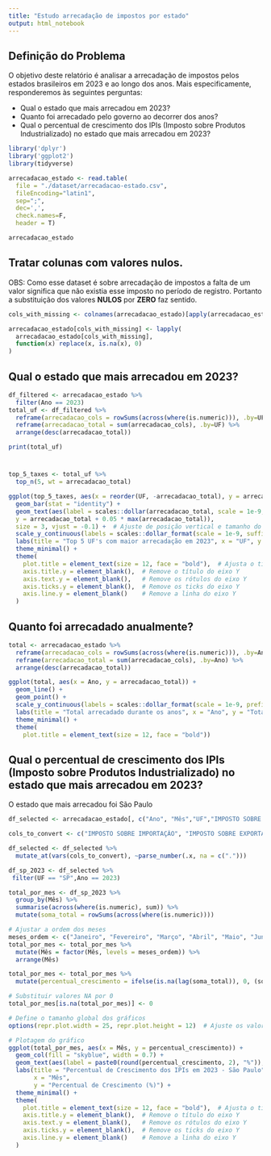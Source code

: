 ```yaml
---
title: "Estudo arrecadação de impostos por estado"
output: html_notebook
---
```

## Definição do Problema

O objetivo deste relatório é analisar a arrecadação de impostos pelos estados brasileiros em 2023 e ao longo dos anos. Mais especificamente, responderemos às seguintes perguntas:

- Qual o estado que mais arrecadou em 2023?
- Quanto foi arrecadado pelo governo ao decorrer dos anos?
- Qual o percentual de crescimento dos IPIs (Imposto sobre Produtos Industrializado) no estado que mais arrecadou em 2023?



```r
library('dplyr')
library('ggplot2')
library(tidyverse)
```

```r

arrecadacao_estado <- read.table(
  file = "./dataset/arrecadacao-estado.csv", 
  fileEncoding="latin1", 
  sep=";", 
  dec=',', 
  check.names=F, 
  header = T)

arrecadacao_estado
```



## Tratar colunas com valores nulos.

OBS: Como esse dataset é sobre arrecadação de impostos a falta de um valor significa que não existia esse imposto no período de registro. Portanto a substituição dos valores **NULOS** por **ZERO** faz sentido.

```r
cols_with_missing <- colnames(arrecadacao_estado)[apply(arrecadacao_estado, 2, anyNA)]

arrecadacao_estado[cols_with_missing] <- lapply(
  arrecadacao_estado[cols_with_missing],
  function(x) replace(x, is.na(x), 0)
)
```

## Qual o estado que mais arrecadou em 2023?

```r
df_filtered <- arrecadacao_estado %>%
  filter(Ano == 2023)
total_uf <- df_filtered %>%
  reframe(arrecadacao_cols = rowSums(across(where(is.numeric))), .by=UF) %>%
  reframe(arrecadacao_total = sum(arrecadacao_cols), .by=UF) %>%
  arrange(desc(arrecadacao_total))

```
```r
print(total_uf)
```


# 

```r
top_5_taxes <- total_uf %>%
  top_n(5, wt = arrecadacao_total)

ggplot(top_5_taxes, aes(x = reorder(UF, -arrecadacao_total), y = arrecadacao_total)) +
  geom_bar(stat = "identity") +
  geom_text(aes(label = scales::dollar(arrecadacao_total, scale = 1e-9, suffix = "B", prefix = "R$"), 
  y = arrecadacao_total + 0.05 * max(arrecadacao_total)), 
  size = 3, vjust = -0.1) +  # Ajuste de posição vertical e tamanho do texto
  scale_y_continuous(labels = scales::dollar_format(scale = 1e-9, suffix = "B", prefix = "R$")) +
  labs(title = "Top 5 UF's com maior arrecadação em 2023", x = "UF", y = "Total arrecadado (Bilhões)") +
  theme_minimal() +
  theme(
    plot.title = element_text(size = 12, face = "bold"),  # Ajusta o título do gráfico
    axis.title.y = element_blank(),  # Remove o título do eixo Y
    axis.text.y = element_blank(),   # Remove os rótulos do eixo Y
    axis.ticks.y = element_blank(),  # Remove os ticks do eixo Y
    axis.line.y = element_blank()    # Remove a linha do eixo Y
  )
```

## Quanto foi arrecadado anualmente?

```r
total <- arrecadacao_estado %>%
  reframe(arrecadacao_cols = rowSums(across(where(is.numeric))), .by=Ano) %>%
  reframe(arrecadacao_total = sum(arrecadacao_cols), .by=Ano) %>%
  arrange(desc(arrecadacao_total))

```


```r
ggplot(total, aes(x = Ano, y = arrecadacao_total)) +
  geom_line() +
  geom_point() +
  scale_y_continuous(labels = scales::dollar_format(scale = 1e-9, prefix = "R$")) +
  labs(title = "Total arrecadado durante os anos", x = "Ano", y = "Total (bilhões)") +
  theme_minimal() +
  theme(
    plot.title = element_text(size = 12, face = "bold"))
```

## Qual o percentual de crescimento dos IPIs (Imposto sobre Produtos Industrializado) no estado que mais arrecadou em 2023?

O estado que mais arrecadou foi São Paulo
```r
df_selected <- arrecadacao_estado[, c("Ano", "Mês","UF","IMPOSTO SOBRE IMPORTAÇÃO","IMPOSTO SOBRE EXPORTAÇÃO","IPI - FUMO","IPI - BEBIDAS","IPI - AUTOMÓVEIS","IPI - VINCULADO À IMPORTACAO","IPI - OUTROS" )]
```
```r
cols_to_convert <- c("IMPOSTO SOBRE IMPORTAÇÃO", "IMPOSTO SOBRE EXPORTAÇÃO", "IPI - FUMO", "IPI - BEBIDAS", "IPI - AUTOMÓVEIS", "IPI - VINCULADO À IMPORTACAO", "IPI - OUTROS")

df_selected <- df_selected %>% 
  mutate_at(vars(cols_to_convert), ~parse_number(.x, na = c(".")))
```


```r
df_sp_2023 <- df_selected %>%
 filter(UF == "SP",Ano == 2023)

```

```r
total_por_mes <- df_sp_2023 %>%
  group_by(Mês) %>%
  summarise(across(where(is.numeric), sum)) %>%
  mutate(soma_total = rowSums(across(where(is.numeric))))

# Ajustar a ordem dos meses
meses_ordem <- c("Janeiro", "Fevereiro", "Março", "Abril", "Maio", "Junho", "Julho", "Agosto", "Setembro", "Outubro","Novembro", "Dezembro")
total_por_mes <- total_por_mes %>%
  mutate(Mês = factor(Mês, levels = meses_ordem)) %>%
  arrange(Mês)

total_por_mes <- total_por_mes %>%
  mutate(percentual_crescimento = ifelse(is.na(lag(soma_total)), 0, (soma_total / lag(soma_total) - 1) * 100))

# Substituir valores NA por 0
total_por_mes[is.na(total_por_mes)] <- 0
```


```r

# Define o tamanho global dos gráficos
options(repr.plot.width = 25, repr.plot.height = 12)  # Ajuste os valores conforme necessário

# Plotagem do gráfico
ggplot(total_por_mes, aes(x = Mês, y = percentual_crescimento)) +
  geom_col(fill = "skyblue", width = 0.7) +
  geom_text(aes(label = paste0(round(percentual_crescimento, 2), "%")), vjust = -0.1, size = 3) +
  labs(title = "Percentual de Crescimento dos IPIs em 2023 - São Paulo",
       x = "Mês",
       y = "Percentual de Crescimento (%)") +
  theme_minimal() +
  theme(
    plot.title = element_text(size = 12, face = "bold"),  # Ajusta o título do gráfico
    axis.title.y = element_blank(),  # Remove o título do eixo Y
    axis.text.y = element_blank(),   # Remove os rótulos do eixo Y
    axis.ticks.y = element_blank(),  # Remove os ticks do eixo Y
    axis.line.y = element_blank()    # Remove a linha do eixo Y
  )
```


